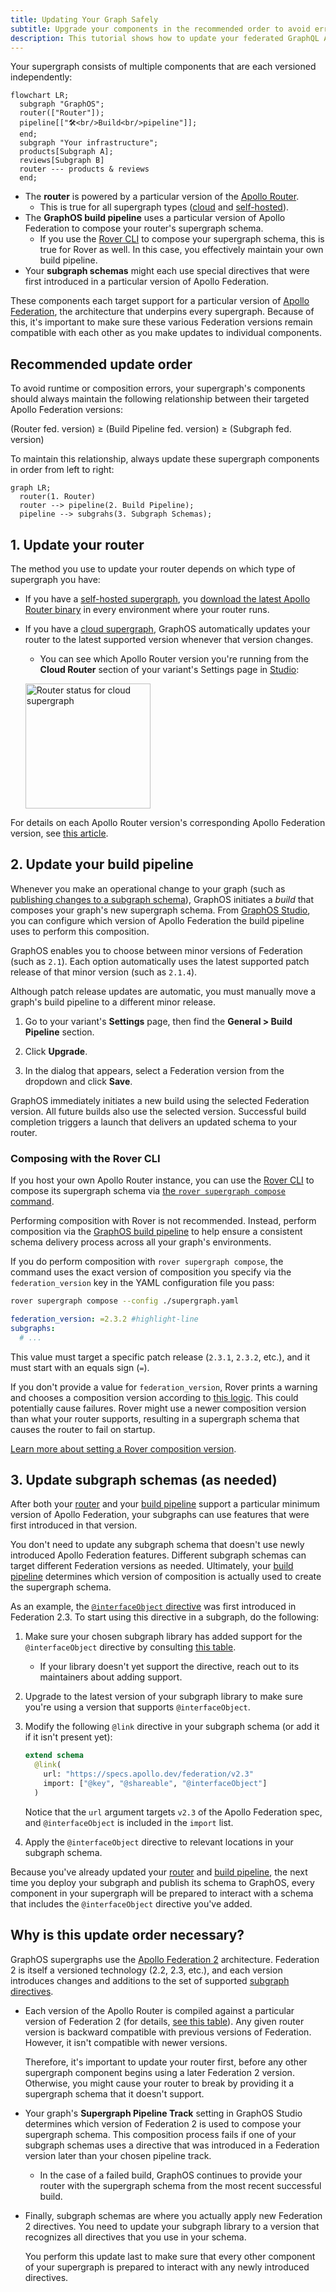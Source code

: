 ```yaml
---
title: Updating Your Graph Safely
subtitle: Upgrade your components in the recommended order to avoid errors
description: This tutorial shows how to update your federated GraphQL API safely. Upgrade your components in the recommended order to avoid errors.
---
```


Your supergraph consists of multiple components that are each versioned independently:

```mermaid
flowchart LR;
  subgraph "GraphOS";
  router(["Router"]);
  pipeline[["🛠<br/>Build<br/>pipeline"]];
  end;
  subgraph "Your infrastructure";
  products[Subgraph A];
  reviews[Subgraph B]
  router --- products & reviews
  end;
```

- The **router** is powered by a particular version of the [Apollo Router](/router/).
  - This is true for all supergraph types ([cloud](./#cloud-supergraphs) and [self-hosted](./#self-hosted-supergraphs)).
- The **GraphOS build pipeline** uses a particular version of Apollo Federation to compose your router's supergraph schema.
  - If you use the [Rover CLI](/rover/) to compose your supergraph schema, this is true for Rover as well. In this case, you effectively maintain your own build pipeline.
- Your **subgraph schemas** might each use special directives that were first introduced in a particular version of Apollo Federation.

These components each target support for a particular version of [Apollo Federation](/federation/), the architecture that underpins every supergraph. Because of this, it's important to make sure these various Federation versions remain compatible with each other as you make updates to individual components.

## Recommended update order

To avoid runtime or composition errors, your supergraph's components should always maintain the following relationship between their targeted Apollo Federation versions:

<Note>

(Router fed. version) ≥ (Build Pipeline fed. version) ≥ (Subgraph fed. version)

</Note>

To maintain this relationship, always update these supergraph components in order from left to right:

```mermaid
graph LR;
  router(1. Router)
  router --> pipeline(2. Build Pipeline);
  pipeline --> subgrahs(3. Subgraph Schemas);
```

## 1. Update your router

The method you use to update your router depends on which type of supergraph you have:

- If you have a [self-hosted supergraph](./#self-hosted-supergraphs), you [download the latest Apollo Router binary](/router/quickstart#1-download-and-extract-the-apollo-router-binary) in every environment where your router runs.

- If you have a [cloud supergraph](./#cloud-supergraphs), GraphOS automatically updates your router to the latest supported version whenever that version changes.

  - You can see which Apollo Router version you're running from the **Cloud Router** section of your variant's Settings page in [Studio](https://studio.apollographql.com/?referrer=docs-content):

  <img
    src="../../img/router-status.jpg"
    class="screenshot"
    width="200"
    alt="Router status for cloud supergraph"
  />

For details on each Apollo Router version's corresponding Apollo Federation version, see [this article](/router/federation-version-support#support-table).

## 2. Update your build pipeline

Whenever you make an operational change to your graph (such as [publishing changes to a subgraph schema](../delivery/publishing-schemas/#publish-subgraph-schemas)), GraphOS initiates a _build_ that composes your graph's new supergraph schema. From [GraphOS Studio](https://studio.apollographql.com/?referrer=docs-content), you can configure which version of Apollo Federation the build pipeline uses to perform this composition.

<Note>

GraphOS enables you to choose between minor versions of Federation (such as `2.1`). Each option automatically uses the latest supported patch release of that minor version (such as `2.1.4`).

Although patch release updates are automatic, you must manually move a graph's build pipeline to a different minor release.

</Note>

1. Go to your variant's **Settings** page, then find the **General > Build Pipeline** section.

2. Click **Upgrade**.

3. In the dialog that appears, select a Federation version from the dropdown and click **Save**.

GraphOS immediately initiates a new build using the selected Federation version. All future builds also use the selected version.
Successful build completion triggers a launch that delivers an updated schema to your router.

### Composing with the Rover CLI

If you host your own Apollo Router instance, you can use the [Rover CLI](/rover/) to compose its supergraph schema via [the `rover supergraph compose` command](/rover/commands/supergraphs#composing-a-supergraph-schema).

<Note>

Performing composition with Rover is not recommended. Instead, perform composition via the [GraphOS build pipeline](#2-update-your-build-pipeline) to help ensure a consistent schema delivery process across all your graph's environments.

</Note>

If you do perform composition with `rover supergraph compose`, the command uses the exact version of composition you specify via the `federation_version` key in the YAML configuration file you pass:

```bash showLineNumbers=false
rover supergraph compose --config ./supergraph.yaml
```

```yaml title="supergraph.yaml"
federation_version: =2.3.2 #highlight-line
subgraphs:
  # ...
```

This value must target a specific patch release (`2.3.1`, `2.3.2`, etc.), and it must start with an equals sign (`=`).

<Caution>

If you don't provide a value for `federation_version`, Rover prints a warning and chooses a composition version according to [this logic](/rover/commands/supergraphs#automatic-updates). This could potentially cause failures. Rover might use a newer composition version than what your router supports, resulting in a supergraph schema that causes the router to fail on startup.

[Learn more about setting a Rover composition version](/rover/commands/supergraphs#setting-a-composition-version).

</Caution>

## 3. Update subgraph schemas (as needed)

After both your [router](#1-update-your-router) and your [build pipeline](#2-update-your-build-pipeline) support a particular minimum version of Apollo Federation, your subgraphs can use features that were first introduced in that version.

<Note>

You don't need to update any subgraph schema that doesn't use newly introduced Apollo Federation features. Different subgraph schemas can target different Federation versions as needed. Ultimately, your [build pipeline](#2-update-your-build-pipeline) determines which version of composition is actually used to create the supergraph schema.

</Note>

As an example, the [`@interfaceObject` directive](/federation/federated-types/federated-directives#interfaceobject) was first introduced in Federation 2.3. To start using this directive in a subgraph, do the following:

1. Make sure your chosen subgraph library has added support for the `@interfaceObject` directive by consulting [this table](/federation/building-supergraphs/supported-subgraphs/).
   - If your library doesn't yet support the directive, reach out to its maintainers about adding support.
2. Upgrade to the latest version of your subgraph library to make sure you're using a version that supports `@interfaceObject`.
3. Modify the following `@link` directive in your subgraph schema (or add it if it isn't present yet):

   ```graphql
   extend schema
     @link(
       url: "https://specs.apollo.dev/federation/v2.3"
       import: ["@key", "@shareable", "@interfaceObject"]
     )
   ```

   Notice that the `url` argument targets `v2.3` of the Apollo Federation spec, and `@interfaceObject` is included in the `import` list.

4. Apply the `@interfaceObject` directive to relevant locations in your subgraph schema.

Because you've already updated your [router](#1-update-your-router) and [build pipeline](#2-update-your-build-pipeline), the next time you deploy your subgraph and publish its schema to GraphOS, every component in your supergraph will be prepared to interact with a schema that includes the `@interfaceObject` directive you've added.

## Why is this update order necessary?

GraphOS supergraphs use the [Apollo Federation 2](/federation/) architecture. Federation 2 is itself a versioned technology (2.2, 2.3, etc.), and each version introduces changes and additions to the set of supported [subgraph directives](/federation/federated-types/federated-directives/).

- Each version of the Apollo Router is compiled against a particular version of Federation 2 (for details, [see this table](/router/federation-version-support)). Any given router version is backward compatible with previous versions of Federation. However, it isn't compatible with newer versions.

  Therefore, it's important to update your router first, before any other supergraph component begins using a later Federation 2 version. Otherwise, you might cause your router to break by providing it a supergraph schema that it doesn't support.

- Your graph's **Supergraph Pipeline Track** setting in GraphOS Studio determines which version of Federation 2 is used to compose your supergraph schema. This composition process fails if one of your subgraph schemas uses a directive that was introduced in a Federation version later than your chosen pipeline track.

  - In the case of a failed build, GraphOS continues to provide your router with the supergraph schema from the most recent successful build.

- Finally, subgraph schemas are where you actually apply new Federation 2 directives. You need to update your subgraph library to a version that recognizes all directives that you use in your schema.

  You perform this update last to make sure that every other component of your supergraph is prepared to interact with any newly introduced directives.
